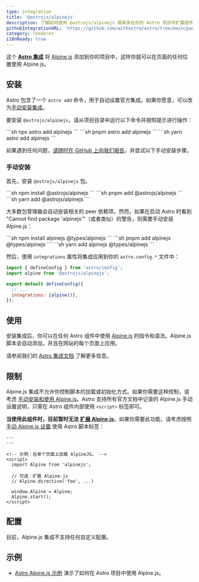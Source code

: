 ```yaml
---
type: integration
title: '@astrojs/alpinejs'
description: 了解如何使用 @astrojs/alpinejs 框架来在你的 Astro 项目中扩展组件支持。
githubIntegrationURL: 'https://github.com/withastro/astro/tree/main/packages/integrations/alpinejs/'
category: renderer
i18nReady: true
---
```



这个 **[Astro 集成][astro-integration]** 将 [Alpine.js](https://alpinejs.dev/) 添加到你的项目中，这样你就可以在页面的任何位置使用 Alpine.js。

## 安装

Astro 包含了一个 `astro add` 命令，用于自动设置官方集成。如果你愿意，可以改为[手动安装集成](#手动安装)。

要安装 `@astrojs/alpinejs`，请从项目目录中运行以下命令并按照提示进行操作：

<PackageManagerTabs>
  <Fragment slot="npm">
    ```sh
    npx astro add alpinejs
    ```
  </Fragment>
  <Fragment slot="pnpm">
    ```sh
    pnpm astro add alpinejs
    ```
  </Fragment>
  <Fragment slot="yarn">
    ```sh
    yarn astro add alpinejs
    ```
  </Fragment>
</PackageManagerTabs>

如果遇到任何问题，[请随时在 GitHub 上向我们报告](https://github.com/withastro/astro/issues)，并尝试以下手动安装步骤。

### 手动安装

首先，安装 `@astrojs/alpinejs` 包。

<PackageManagerTabs>
  <Fragment slot="npm">
    ```sh
    npm install @astrojs/alpinejs
    ```
  </Fragment>
  <Fragment slot="pnpm">
    ```sh
    pnpm add @astrojs/alpinejs
    ```
  </Fragment>
  <Fragment slot="yarn">
    ```sh
    yarn add @astrojs/alpinejs
    ```
  </Fragment>
</PackageManagerTabs>

大多数包管理器会自动安装相关的 peer 依赖项。然而，如果在启动 Astro 时看到 "Cannot find package 'alpinejs'"（或者类似）的警告，则需要手动安装 Alpine.js：

<PackageManagerTabs>
  <Fragment slot="npm">
  ```sh
  npm install alpinejs @types/alpinejs
  ```
  </Fragment>
  <Fragment slot="pnpm">
  ```sh
  pnpm add alpinejs @types/alpinejs
  ```
  </Fragment>
  <Fragment slot="yarn">
  ```sh
  yarn add alpinejs @types/alpinejs
  ```
  </Fragment>
</PackageManagerTabs>

然后，使用 `integrations` 属性将集成应用到你的 `astro.config.*` 文件中：

```js ins="alpine()" title="astro.config.mjs" ins={2}
import { defineConfig } from 'astro/config';
import alpine from '@astrojs/alpinejs';

export default defineConfig({
  // ...
  integrations: [alpine()],
});
```

## 使用

安装集成后，你可以在任何 Astro 组件中使用 [Alpine.js](https://alpinejs.dev/) 的指令和语法。Alpine.js 脚本会自动添加，并且在网站的每个页面上应用。

请参阅我们的 [Astro 集成文档][astro-integration] 了解更多信息。

## 限制

Alpine.js 集成不允许你控制脚本的加载或初始化方式。如果你需要这种控制，请考虑 [手动安装和使用 Alpine.js](https://alpinejs.dev/essentials/installation)。Astro 支持所有官方文档中记录的 Alpine.js 手动设置说明，只需在 Astro 组件内部使用 `<script>` 标签即可。

**当使用此组件时，目前暂时无法 [扩展 Alpine.js](https://alpinejs.dev/advanced/extending)**。如果你需要此功能，请考虑按照 [手动 Alpine.js 设置](https://alpinejs.dev/essentials/installation) 使用 Astro 脚本标签：

```astro title="src/pages/index.astro"
---
---

<!-- 示例：在单个页面上加载 AlpineJS。 -->
<script>
  import Alpine from 'alpinejs';

  // 可选：扩展 Alpine.js
  // Alpine.directive('foo', ...)

  window.Alpine = Alpine;
  Alpine.start();
</script>
```

## 配置

目前，Alpine.js 集成不支持任何自定义配置。

## 示例

* [Astro Alpine.js 示例](https://github.com/withastro/astro/tree/latest/examples/framework-alpine) 演示了如何在 Astro 项目中使用 Alpine.js。


[astro-integration]: /zh-cn/guides/integrations-guide/

[astro-ui-frameworks]: /zh-cn/guides/framework-components/#使用框架组件
